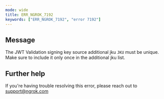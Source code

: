 ```yaml
---
mode: wide
title: ERR_NGROK_7192
keywords: ["ERR_NGROK_7192", "error 7192"]
---
```


## Message

The JWT Validation signing key source additional jku `JKU` must be unique. Make sure to include it only once in the additional jku list.

## Further help

If you're having trouble resolving this error, please reach out to [support@ngrok.com](mailto:support@ngrok.com?subject=Help%20with%20ERR_NGROK_7192)
